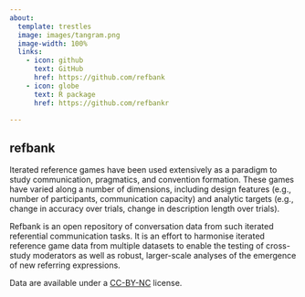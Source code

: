 ```yaml
---
about:
  template: trestles
  image: images/tangram.png
  image-width: 100%
  links:
    - icon: github
      text: GitHub
      href: https://github.com/refbank
    - icon: globe
      text: R package
      href: https://github.com/refbankr

---
```


## refbank

Iterated reference games have been used extensively as a paradigm to study communication, pragmatics, and convention formation. These games have varied along a number of dimensions, including design features (e.g., number of participants, communication capacity) and analytic targets (e.g., change in accuracy over trials, change in description length over trials).

Refbank is an open repository of conversation data from such iterated referential communication tasks. It is an effort to harmonise iterated reference game data from multiple datasets to enable the testing of cross-study moderators as well as robust, larger-scale analyses of the emergence of new referring expressions. 
  
Data are available under a [CC-BY-NC](https://creativecommons.org/public-domain/cc-by-nc/) license.

